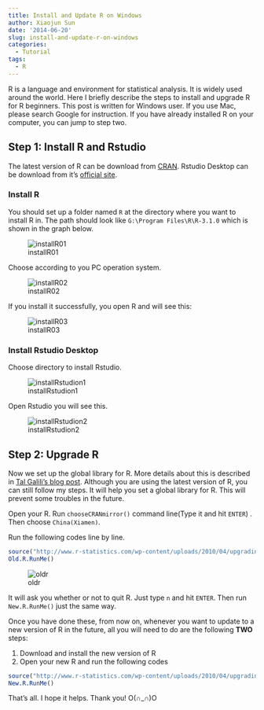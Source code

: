 ```yaml
---
title: Install and Update R on Windows
author: Xiaojun Sun
date: '2014-06-20'
slug: install-and-update-r-on-windows
categories:
  - Tutorial
tags:
  - R
---
```


R is a language and environment for statistical analysis. It is widely used around the world. Here I briefly describe the steps to install and upgrade R for R beginners. This post is written for Windows user. If you use Mac, please search Google for instruction. If you have already installed R on your computer, you can jump to step two.

## Step 1: Install R and Rstudio

The latest version of R can be download from [CRAN][2]. Rstudio Desktop can be download from it's [official site][3]. 

### Install R

You should set up a folder named `R` at the directory where you want to install R in. The path should look like `G:\Program Files\R\R-3.1.0` which is shown in the graph below.

![installR01](http://i.imgbox.com/IRTRIvg5.jpg "Choose directory to install R")

Choose according to you PC operation system.

![installR02](http://i.imgbox.com/fo9YGrzg.jpg "Choose according to you PC system")

If you install it successfully, you open R and will see this:

![installR03](http://i.imgbox.com/5aw3DW4B.jpg "R on windows") 

### Install Rstudio Desktop

Choose directory to install Rstudio.

![installRstudion1](http://i.imgbox.com/exN40Tst.jpg)

Open Rstudio you will see this.

![installRstudion2](http://i.imgbox.com/W5BWO12s.jpg)


## Step 2: Upgrade R

Now we set up the global library for R. More details about this is described in [Tal Galili's blog post][1]. Although you are using the latest version of R, you can still follow my steps. It will help you set a global library for R. This will prevent some troubles in the future.

Open your R. Run `chooseCRANmirror()` command line(Type it and hit `ENTER`) . Then choose `China(Xiamen)`.

Run the following codes line by line.

```r
source("http://www.r-statistics.com/wp-content/uploads/2010/04/upgrading-R-on-windows.r.txt")
Old.R.RunMe()
```


![oldr](http://i.imgbox.com/yn5SmnIH.jpg)

It will ask you whether or not to quit R. Just type `n` and hit `ENTER`. Then run `New.R.RunMe()` just the same way.

Once you have done these, from now on, whenever you want to update to a new version of R in the future, all you will need to do are the following **TWO** steps:

1. Download and install the new version of R
2. Open your new R and run the following codes

```r
source("http://www.r-statistics.com/wp-content/uploads/2010/04/upgrading-R-on-windows.r.txt")
New.R.RunMe()
```


That's all. I hope it helps. Thank you! O(∩_∩)O



[1]: http://www.r-statistics.com/2010/04/changing-your-r-upgrading-strategy-and-the-r-code-to-do-it-on-windows/
[2]: http://mirrors.xmu.edu.cn/CRAN/
[3]: http://www.rstudio.com/products/rstudio/download/
